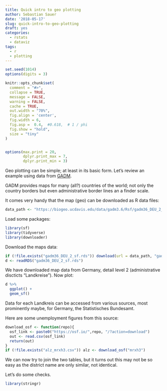 ```yaml
---
title: Quick intro to geo plotting
author: Sebastian Sauer
date: '2018-05-17'
slug: quick-intro-to-geo-plotting
draft: yes
categories:
  - rstats
  - dataviz
tags:
  - r
  - plotting
---
```


```r
set.seed(1014)
options(digits = 3)

knitr::opts_chunk$set(
  comment = "#>",
  collapse = TRUE,
  message = FALSE,
  warning = FALSE,
  cache = TRUE,
  out.width = "70%",
  fig.align = 'center',
  fig.width = 6,
  fig.asp =  0.4,  #0.618,  # 1 / phi
  fig.show = "hold",
  size = "tiny"
)


options(max.print = 20,
        dplyr.print_max = 7,
        dplyr.print_min = 3)

```


Geo plotting can be simple; at least in its basic form. Let's review an example using data from [GADM](https://gadm.org/index.html).

GADM provides maps for many (all?) countries of the world; not only the country borders but even administrative border lines an a finder scale.

It comes very handy that the map (geo) can be downloaded as R data files:

```r
data_path <- "https://biogeo.ucdavis.edu/data/gadm3.6/Rsf/gadm36_DEU_2_sf.rds"
```

Load some packages:


```r
library(sf)
library(tidyverse)
library(downloader)
```


Download the maps data:

```r
if (!file.exists("gadm36_DEU_2_sf.rds")) download(url = data_path, "gadm36_DEU_2_sf.rds")
d <- readRDS("gadm36_DEU_2_sf.rds")
```


We have downloaded map data from Germany, detail level 2 (administrative discticts "Landkreise"). Now plot:

```r
d %>% 
  ggplot() + 
  geom_sf()
```


Data for each Landkreis can be accessed from various sources, most prominently maybe, for Germany, the Statistisches Bundesamt.

Here are some unemployment figures from this source:

```r
download_osf <- function(repo){
  osf_link <- paste0("https://osf.io/",repo, "/?action=download")
  out <- read.csv(osf_link)
  return(out)
}
if (!file.exists("alz_mrxh3.csv")) alz <- download_osf("mrxh3")
```

We can now try to join the two tables, but it turns out this may not be so easy as the district name are only similar, not identical.

Let's do some checks.

```r
library(stringr)

```

